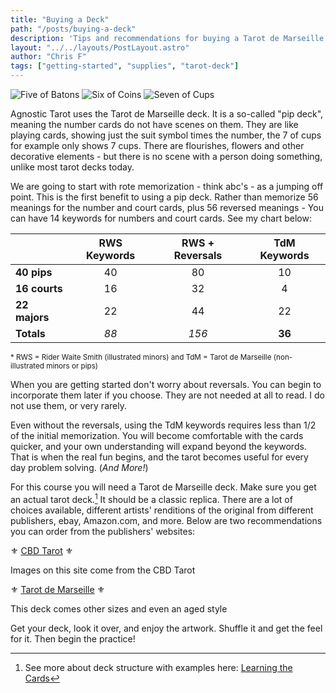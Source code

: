 ```yaml
---
title: "Buying a Deck"
path: "/posts/buying-a-deck"
description: 'Tips and recommendations for buying a Tarot de Marseille deck.'
layout: "../../layouts/PostLayout.astro"
author: "Chris F"
tags: ["getting-started", "supplies", "tarot-deck"]
---
```



<div class="spread">

<img src={fiveBatons.src} alt="Five of Batons" />
<img src={sixCoins.src} alt="Six of Coins" class="hidden" />
<img src={sevenCups.src} alt="Seven of Cups" class="hidden" />

</div>

Agnostic Tarot uses the Tarot de Marseille deck. It is a so-called "pip deck", meaning the number cards do not have scenes on them. They are like playing cards, showing just the suit symbol times the number, the 7 of cups for example only shows 7 cups. There are flourishes, flowers and other decorative elements - but there is no scene with a person doing something, unlike most tarot decks today.

We are going to start with rote memorization - think abc's - as a jumping off point. This is the first benefit to using a pip deck. Rather than memorize 56 meanings for the number and court cards, plus 56 reversed meanings - You can have 14 keywords for numbers and court cards. See my chart below:


|           | RWS Keywords | RWS + Reversals | TdM Keywords |
| --------- | :----------: | :-------------: | :----------: |
| **40 pips**   | 40           | 80              | 10           |
| **16 courts** | 16           | 32              | 4            |
| **22 majors** | 22           | 44              | 22           |
| **Totals**    | *88*       | *156*             | **36**       |

<small>* RWS = Rider Waite Smith (illustrated minors) and TdM = Tarot de Marseille (non-illustrated minors or pips)</small>


When you are getting started don't worry about reversals. You can begin to incorporate them later if you choose. They are not needed at all to read. I do not use them, or very rarely.

Even without the reversals, using the TdM keywords requires less than 1/2 of the initial memorization. You will become comfortable with the cards quicker, and your own understanding will expand beyond the keywords. That is when the real fun begins, and the tarot becomes useful for every day problem solving. (_And More!_)

For this course you will need a Tarot de Marseille deck. Make sure you get an actual tarot deck.[^1] It should be a classic replica. There are a lot of choices available, different artists' renditions of the original from different publishers, ebay, Amazon.com, and more.  Below are two recommendations you can order from the publishers' websites:


&#9884;
<a href="https://www.usgamesinc.com/cbd-tarot-de-marseille.html" target="_blank">CBD Tarot</a> 
&#9884;

<p>Images on this site come from the CBD Tarot</p>
&#9884;
<a href="https://www.llewellyn.com/product.php?ean=9780738773063" target="_blank">Tarot de Marseille</a>
&#9884;
<p>This deck comes other sizes and even an aged style</p>


Get your deck, look it over, and enjoy the artwork. Shuffle it and get the feel for it. Then begin the practice!
[^1]: See more about deck structure with examples here: [Learning the Cards](/posts/learning-the-cards)
